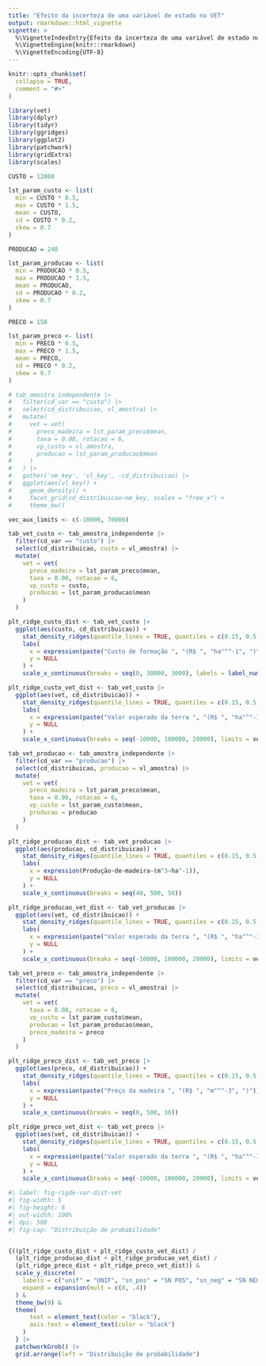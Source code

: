 ```yaml
---
title: "Efeito da incerteza de uma variável de estado no VET"
output: rmarkdown::html_vignette
vignette: >
  %\VignetteIndexEntry{Efeito da incerteza de uma variável de estado no VET}
  %\VignetteEngine{knitr::rmarkdown}
  %\VignetteEncoding{UTF-8}
---
```


```r
knitr::opts_chunk$set(
  collapse = TRUE,
  comment = "#>"
)
```

```r
library(vet)
library(dplyr)
library(tidyr)
library(ggridges)
library(ggplot2)
library(patchwork)
library(gridExtra)
library(scales)
```

```r
CUSTO = 12000

lst_param_custo <- list(
  min = CUSTO * 0.5,
  max = CUSTO * 1.5,
  mean = CUSTO,
  sd = CUSTO * 0.2,
  skew = 0.7
)

PRODUCAO = 240

lst_param_producao <- list(
  min = PRODUCAO * 0.5,
  max = PRODUCAO * 1.5,
  mean = PRODUCAO,
  sd = PRODUCAO * 0.2,
  skew = 0.7
)

PRECO = 150

lst_param_preco <- list(
  min = PRECO * 0.5,
  max = PRECO * 1.5,
  mean = PRECO,
  sd = PRECO * 0.2,
  skew = 0.7
)
```


```r
# tab_amostra_independente |> 
#   filter(cd_var == "custo") |> 
#   select(cd_distribuicao, vl_amostra) |> 
#   mutate(
#     vet = vet(
#       preco_madeira = lst_param_preco$mean,
#       taxa = 0.08, rotacao = 6,
#       vp_custo = vl_amostra, 
#       producao = lst_param_producao$mean
#     )
#   ) |> 
#   gather('nm_key', 'vl_key', -cd_distribuicao) |> 
#   ggplot(aes(vl_key)) +
#     geom_density() +
#     facet_grid(cd_distribuicao~nm_key, scales = "free_x") +
#     theme_bw()
```

```r
vec_aux_limits <- c(-10000, 70000)
```

```r
tab_vet_custo <- tab_amostra_independente |> 
  filter(cd_var == "custo") |> 
  select(cd_distribuicao, custo = vl_amostra) |> 
  mutate(
    vet = vet(
      preco_madeira = lst_param_preco$mean,
      taxa = 0.08, rotacao = 6,
      vp_custo = custo, 
      producao = lst_param_producao$mean
    )
  )

plt_ridge_custo_dist <- tab_vet_custo |> 
  ggplot(aes(custo, cd_distribuicao)) +
    stat_density_ridges(quantile_lines = TRUE, quantiles = c(0.15, 0.5, 0.85), alpha = 0.7, size = 0.2) +
    labs(
      x = expression(paste("Custo de formação ", "(R$ ", "ha"^"-1", ")")),
      y = NULL
    ) +
    scale_x_continuous(breaks = seq(0, 30000, 3000), labels = label_number_auto())

plt_ridge_custo_vet_dist <- tab_vet_custo |> 
  ggplot(aes(vet, cd_distribuicao)) +
    stat_density_ridges(quantile_lines = TRUE, quantiles = c(0.15, 0.5, 0.85), alpha = 0.7, size = 0.2) +
    labs(
      x = expression(paste("Valor esperado da terra ", "(R$ ", "ha"^"-1", ")")),
      y = NULL
    ) +
    scale_x_continuous(breaks = seq(-10000, 100000, 20000), limits = vec_aux_limits, labels = label_number_auto())
```

```r
tab_vet_producao <- tab_amostra_independente |> 
  filter(cd_var == "producao") |> 
  select(cd_distribuicao, producao = vl_amostra) |> 
  mutate(
    vet = vet(
      preco_madeira = lst_param_preco$mean,
      taxa = 0.08, rotacao = 6,
      vp_custo = lst_param_custo$mean, 
      producao = producao
    )
  )

plt_ridge_producao_dist <- tab_vet_producao |> 
  ggplot(aes(producao, cd_distribuicao)) +
    stat_density_ridges(quantile_lines = TRUE, quantiles = c(0.15, 0.5, 0.85), alpha = 0.7, size = 0.2) +
    labs(
      x = expression(Produção~de~madeira~(m^3~ha^-1)), 
      y = NULL
    ) +
    scale_x_continuous(breaks = seq(40, 500, 50))

plt_ridge_producao_vet_dist <- tab_vet_producao |> 
  ggplot(aes(vet, cd_distribuicao)) +
    stat_density_ridges(quantile_lines = TRUE, quantiles = c(0.15, 0.5, 0.85), alpha = 0.7, size = 0.2) +
    labs(
      x = expression(paste("Valor esperado da terra ", "(R$ ", "ha"^"-1", ")")),
      y = NULL
    ) +
    scale_x_continuous(breaks = seq(-10000, 100000, 20000), limits = vec_aux_limits, labels = label_number_auto())
```

```r
tab_vet_preco <- tab_amostra_independente |> 
  filter(cd_var == "preco") |> 
  select(cd_distribuicao, preco = vl_amostra) |> 
  mutate(
    vet = vet(
      taxa = 0.08, rotacao = 6,
      vp_custo = lst_param_custo$mean, 
      producao = lst_param_producao$mean,
      preco_madeira = preco
    )
  )

plt_ridge_preco_dist <- tab_vet_preco |> 
  ggplot(aes(preco, cd_distribuicao)) +
    stat_density_ridges(quantile_lines = TRUE, quantiles = c(0.15, 0.5, 0.85), alpha = 0.7, size = 0.2) +
    labs(
      x = expression(paste("Preço da madeira ", "(R$ ", "m"^"-3", ")")), 
      y = NULL
    ) +
    scale_x_continuous(breaks = seq(0, 500, 30))

plt_ridge_preco_vet_dist <- tab_vet_preco |> 
  ggplot(aes(vet, cd_distribuicao)) +
    stat_density_ridges(quantile_lines = TRUE, quantiles = c(0.15, 0.5, 0.85), alpha = 0.7, size = 0.2) +
    labs(
      x = expression(paste("Valor esperado da terra ", "(R$ ", "ha"^"-1", ")")),
      y = NULL
    ) +
    scale_x_continuous(breaks = seq(-10000, 100000, 20000), limits = vec_aux_limits, labels = label_number_auto())
```

```r
#| label: fig-rigde-var-dist-vet
#| fig-width: 5
#| fig-height: 6
#| out-width: 100%
#| dpi: 500
#| fig-cap: "Distribuição de probabilidade"


{((plt_ridge_custo_dist + plt_ridge_custo_vet_dist) /
  (plt_ridge_producao_dist + plt_ridge_producao_vet_dist) /
  (plt_ridge_preco_dist + plt_ridge_preco_vet_dist)) &
  scale_y_discrete(
    labels = c("unif" = "UNIF", "sn_pos" = "SN POS", "sn_neg" = "SN NEG", "norm" = "NORM"),
    expand = expansion(mult = c(0, .4))
  ) &
  theme_bw(9) &
  theme(
      text = element_text(color = "black"),
      axis.text = element_text(color = "black")
    )
  } |> 
  patchworkGrob() |>
  grid.arrange(left = "Distribuição de probabilidade")
```

